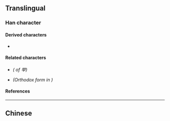 {{also|擧|舉|挙}}
{{character info/new}}
==Translingual==
{{stroke order|strokes=9}}
{{CJKV-forms|舉|举|挙|擧}}

===Han character===
{{Han char|rn=3|rad=丶|as=08|sn=9|four=9050|canj=FCQ|ids=⿱兴𰀁}}

====Derived characters====
* {{l|mul|[[𫽥]], [[榉]]}}

====Related characters====
* {{l|mul|[[舉]]}} ''({{w|Traditional Chinese|Traditional form}} of 举)''
* {{l|mul|[[擧]]}} ''(Orthodox form in {{w|Kangxi dictionary}})''

====References====
{{Han ref|kx=0081.041|hdz=10047.030|uh=4E3E}}

----

==Chinese==
{{zh-see|舉}}